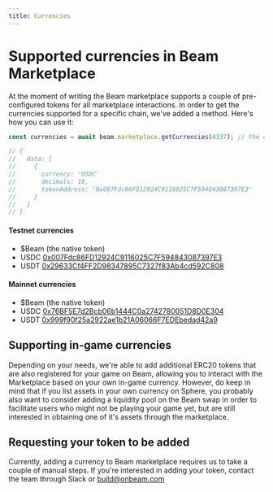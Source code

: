 ```yaml
---
title: Currencies
---
```


# Supported currencies in Beam Marketplace

At the moment of writing the Beam marketplace supports a couple of pre-configured tokens for all marketplace interactions. In order to get the currencies supported for a specific chain, we've added a method. Here's how you can use it:

```typescript
const currencies = await beam.marketplace.getCurrencies(4337); // the chain ID you want to get the supported currencies for

// {
//   data: [
//     {
//       currency: 'USDC'
//       decimals: 18,
//       tokenAddress: '0x007Fdc86FD12924C9116025C7F594843087397E3'
//     }
//   ]
// }
```

#### Testnet currencies

- $Beam (the native token)
- USDC [0x007Fdc86FD12924C9116025C7F594843087397E3](https://subnets-test.avax.network/beam/token/0x007Fdc86FD12924C9116025C7F594843087397E3)
- USDT [0x29633Cf4FF2D98347895C7327f83Ab4cd592C808](https://subnets-test.avax.network/beam/token/0x29633Cf4FF2D98347895C7327f83Ab4cd592C808)

#### Mainnet currencies

- $Beam (the native token)
- USDC [0x76BF5E7d2Bcb06b1444C0a2742780051D8D0E304](https://subnets.avax.network/beam/token/0x76BF5E7d2Bcb06b1444C0a2742780051D8D0E304)
- USDT [0x999f90f25a2922ae1b21A06066F7EDEbedad42a9](https://subnets.avax.network/beam/token/0x999f90f25a2922ae1b21A06066F7EDEbedad42a9)

## Supporting in-game currencies

Depending on your needs, we're able to add additional ERC20 tokens that are also registered for your game on Beam, allowing you to interact with the Marketplace based on your own in-game currency. However, do keep in mind that if you list assets in your own currency on Sphere, you probably also want to consider adding a liquidity pool on the Beam swap in order to facilitate users who might not be playing your game yet, but are still interested in obtaining one of it's assets through the marketplace.

## Requesting your token to be added

Currently, adding a currency to Beam marketplace requires us to take a couple of manual steps. If you're interested in adding your token, contact the team through Slack or build@onbeam.com
